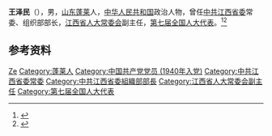{{Otheruses|other=名为王泽民的其他人物|王泽民}}

'''王泽民'''（{{bd|1921年|1月|2011年|2月22日}}），男，[[山东|山东]][[蓬莱市|蓬莱]]人，[[中华人民共和国|中华人民共和国]]政治人物，曾任[[中共江西省委|中共江西省委]]常委、组织部部长，[[江西省人大常委会|江西省人大常委会]]副主任，[[第七届全国人大代表|第七届全国人大代表]]。<ref>{{Cite book|title=中华人民共和国职官志|author=何虎生, 李耀东, 向常福主编|publisher=中国社会出版社|year=2003|isbn=9787800883934|location=北京|pages=}}</ref><ref>{{Cite web|title=王泽民同志逝世|url=http://jiangxi.jxnews.com.cn/system/2011/02/23/011592476.shtml|accessdate=2020-08-02|work=江西新闻网}}</ref>

== 参考资料 ==
{{reflist}}

{{中国人物小作品}}

{{Authority control}}
{{DEFAULTSORT:Wang王}}
[[Category:王姓|Ze]]
[[Category:蓬莱人|Category:蓬莱人]]
[[Category:中国共产党党员_(1940年入党)|Category:中国共产党党员 (1940年入党)]]
[[Category:中共江西省委常委|Category:中共江西省委常委]]
[[Category:中共江西省委組織部部長|Category:中共江西省委組織部部長]]
[[Category:江西省人大常委会副主任|Category:江西省人大常委会副主任]]
[[Category:第七届全国人大代表|Category:第七届全国人大代表]]
